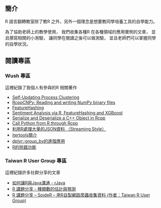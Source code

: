 ## 簡介

R 語言翻轉教室除了教R 之外，另外一個理念是想要教同學培養工具的自學能力。

為了協助老師上的教學使用，
我們收集各種R 在各種領域的應用實例的文章，
並且撰寫相關的小測驗，
讓同學在閱讀之後可以做測驗，
並且老師們可以掌握同學的自學狀況。

## 閱讀專區

### Wush 專區

這裡紀錄了我個人有參與的R 相關著作

- [Self-Updating Process Clustering](https://cran.r-project.org/package=supc/vignettes/supc.html)
- [RcppCNPy: Reading and writing NumPy binary files](https://cran.r-project.org/package=RcppCNPy/vignettes/RcppCNPy-intro.pdf)
- [FeatureHashing](https://cran.r-project.org/package=FeatureHashing/vignettes/FeatureHashing.html)
- [Sentiment Analysis via R, FeatureHashing and XGBoost](https://cran.r-project.org/package=FeatureHashing/vignettes/SentimentAnalysis.html)
- [Serialize and Deserialize a C++ Object in Rcpp](http://gallery.rcpp.org/articles/rcpp-serialization/)
- [Call Python from R through Rcpp](http://gallery.rcpp.org/articles/rcpp-python/)
- [利用R處理大量的JSON資料 （Streaming Style）](http://wush.ghost.io/r-jsonlines/)
- [itertools簡介](http://wush.ghost.io/itertools-intro/)
- [dplyr::group_by的進階應用](http://wush.ghost.io/dplyr_group_by/)
- [R的除錯功能](http://wush.ghost.io/r-debug/)

### Taiwan R User Group 專區

這裡紀錄許多社群分享的文章

- [如何讓R與Java溝通 - rJava](http://programmermagazine.github.io/201308/htm/article5.html)
- [R 講題分享 - 種類數的估計與預測](http://programmermagazine.github.io/201312/htm/article6.html)
- [R 講題分享 – SpideR -- 用R自製網路爬蟲收集資料 (作者：Taiwan R User Group)](http://programmermagazine.github.io/201311/htm/article6.html)

